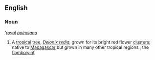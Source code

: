 ==English==
===Noun===
'''[[royal]] [[poinciana]]''
#A [[tropical]] [[tree]], ''[[Delonix redia]]'', grown for its bright red flower [[cluster]]s; native to [[Madagascar]] but grown in many other tropical regions.; the [[flamboyant]]